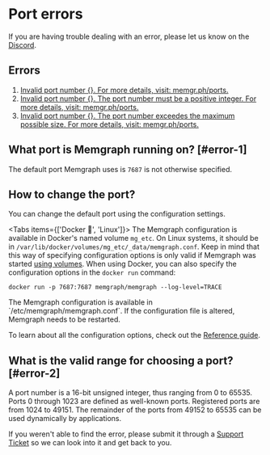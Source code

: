 
# Port errors

<Callout type="info">
If you are having trouble dealing with an error, please let us know on the <a href="https://www.discord.gg/memgraph"
target="_blank">Discord</a>.
</Callout>

## Errors

1. [Invalid port number {}. For more details, visit: memgr.ph/ports.](#error-1)
2. [Invalid port number {}. The port number must be a positive integer. For more
   details, visit: memgr.ph/ports.](#error-2)
3. [Invalid port number {}. The port number exceedes the maximum possible size.
   For more details, visit: memgr.ph/ports.](#error-2)

## What port is Memgraph running on? [#error-1]

The default port Memgraph uses is `7687` is not otherwise specified.

## How to change the port?

You can change the default port using the configuration settings.

<Tabs items={['Docker 🐳', 'Linux']}> 
  <Tab>
  The Memgraph configuration is available in Docker's named volume `mg_etc`. On
  Linux systems, it should be in
  `/var/lib/docker/volumes/mg_etc/_data/memgraph.conf`. Keep in mind that this
  way of specifying configuration options is only valid if Memgraph was started
  [using volumes](/getting-started/install-memgraph/docker). When using Docker,
  you can also specify the configuration options in the `docker run` command:

  ```
  docker run -p 7687:7687 memgraph/memgraph --log-level=TRACE
  ```  
  </Tab>
  <Tab>
  The Memgraph configuration is available in `/etc/memgraph/memgraph.conf`. If the configuration file is altered, Memgraph needs to be restarted.
  </Tab>
</Tabs>

To learn about all the configuration options, check out the [Reference guide](/configuration/configuration-settings).

## What is the valid range for choosing a port? [#error-2]

A port number is a 16-bit unsigned integer, thus ranging from 0 to 65535. Ports
0 through 1023 are defined as well-known ports. Registered ports are from 1024
to 49151. The remainder of the ports from 49152 to 65535 can be used dynamically
by applications.

<Callout type="info">
If you weren't able to find the error, please submit it through a <a href="https://support.memgraph.com"
target="_blank">Support Ticket</a> so we can look into it and get back to you.
</Callout>